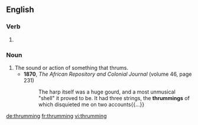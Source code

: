 ==English==

===Verb===
{{head|en|present participle}}

# {{present participle of|thrum|lang=en}}

===Noun===
{{en-noun}}

# The sound or action of something that thrums.
#* '''1870''', ''The African Repository and Colonial Journal'' (volume 46, page 231)
#*: The harp itself was a huge gourd, and a most unmusical "shell" it proved to be. It had three strings, the '''thrummings''' of which disquieted me on two accounts{{...}}

[[de:thrumming]]
[[fr:thrumming]]
[[vi:thrumming]]